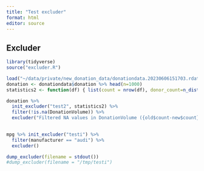 ```yaml
---
title: "Test excluder"
format: html
editor: source
---
```


## Excluder

```r
library(tidyverse)
source("excluder.R")
```

```r
load("~/data/private/new_donation_data/donationdata.20230606151703.rdata", verbose=TRUE)
donation <- donationdata$donation %>% head(n=1000)
statistics2 <- function(df) { list(count = nrow(df), donor_count=n_distinct(df$releaseID)) }

donation %>% 
  init_excluder("test2", statistics2) %>%
  filter(!is.na(DonationVolume)) %>%
  excluder("Filtered NA values in DonationVolume ({old$count-new$count} donations, {old$donor_count-new$donor_count} donors)")
  
```

```r
mpg %>% init_excluder("testi") %>%
  filter(manufacturer == "audi") %>%
  excluder()
```

```r
dump_excluder(filename = stdout())
#dump_excluder(filename = "/tmp/testi")
```


